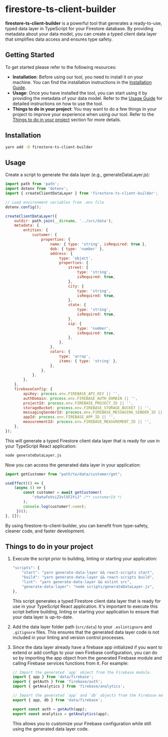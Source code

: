 
<Meta title="Getting started" />

# firestore-ts-client-builder

**firestore-ts-client-builder** is a powerful tool that generates a ready-to-use, typed data layer in 
TypeScript for your Firestore database. By providing metadata about your data model, you can create a 
typed client data layer that simplifies data access and ensures type safety.

## Getting Started

To get started please refer to the following resources:

- **Installation**: Before using our tool, you need to install it on your machine. You can find the installation instructions in the [Installation Guide](#installation).
- **Usage**: Once you have installed the tool, you can start using it by providing the metadata of your data model. Refer to the [Usage Guide](#usage) for detailed instructions on how to use the tool.
- **Things to do in your project**: You may want to do a few things in your project to improve your experience when using our tool. Refer to the [Things to do in your project](#things-to-do-in-your-project) section for more details.

## Installation

```bash
yarn add -D firestore-ts-client-builder
```

## Usage
Create a script to generate the data layer (e.g., generateDataLayer.js):

```javascript
import path from 'path';
import dotenv from 'dotenv';
import { createClientDataLayer } from 'firestore-ts-client-builder';

// Load environment variables from .env file
dotenv.config();

createClientDataLayer({
    outdir: path.join(__dirname, '../src/data'),
    metadata: {
        entities: {
            customer: {
                properties: {
                    name: { type: 'string', isRequired: true },
                    dob: { type: 'number' },
                    address: {
                        type: 'object',
                        properties: {
                            street: {
                                type: 'string',
                                isRequired: true,
                            },
                            city: {
                                type: 'string',
                                isRequired: true,
                            },
                            state: {
                                type: 'string',
                                isRequired: true,
                            },
                            zip: {
                                type: 'number',
                                isRequired: true,
                            },
                        },
                    },
                    colors: {
                        type: 'array',
                        items: { type: 'string' },
                    },
                },
            },
        },
    },
    firebaseConfig: {
        apiKey: process.env.FIREBASE_API_KEY || '',
        authDomain: process.env.FIREBASE_AUTH_DOMAIN || '',
        projectId: process.env.FIREBASE_PROJECT_ID || '',
        storageBucket: process.env.FIREBASE_STORAGE_BUCKET || '',
        messagingSenderId: process.env.FIREBASE_MESSAGING_SENDER_ID || '',
        appId: process.env.FIREBASE_APP_ID || '',
        measurementId: process.env.FIREBASE_MEASUREMENT_ID || '',
    },
});
```

This will generate a typed Firestore client data layer that is ready for use in your TypeScript React application:

```bash
node generateDataLayer.js
```

Now you can access the generated data layer in your application:

```js
import getCustomer from "path/to/data/customer/get";

useEffect(() => {
    (async () => {
        const customer = await getCustomer(
            "z9atwfoVsiZ3vl5F2YiJ" /** customerId */
        );
        console.log(customer?.name);
     })();
}, []);
```

By using firestore-ts-client-builder, you can benefit from type-safety, cleaner code, and faster development.

## Things to do in your project

1. Execute the script prior to building, linting or starting your application:

    ```js
    "scripts": {
        "start": "yarn generate-data-layer && react-scripts start",
        "build": "yarn generate-data-layer && react-scripts build",
        "lint": "yarn generate-data-layer && eslint src",
        "generate-data-layer": "node scripts/generateDataLayer.js",
    },
    ```

    This script generates a typed Firestore client data layer that is ready for use in your TypeScript React application. It's important to execute this script before building, linting or starting your application to ensure that your data layer is up-to-date.

2. Add the data layer folder path (`src/data`) to your `.eslintignore` and `.gitignore` files. This ensures that the generated data layer code is not included in your linting and version control processes.

3. Since the data layer already have a firebase app initialized if you want to extend or add configs to your own Firebase configuration, you can do so by importing the app object from the generated Firebase module and calling Firebase services functions from it. For example:

    ```js
    // Import the generated `app` object from the Firebase module.
    import { app } from 'data/firebase';
    import { getAuth } from 'firebase/auth';
    import { getAnalytics } from 'firebase/analytics';

    // Import the generated `app` and `db` objects from the Firebase module and export here
    export { app, db } from 'data/firebase';

    export const auth = getAuth(app);
    export const analytics = getAnalytics(app);
    ```

    This allows you to customize your Firebase configuration while still using the generated data layer code.
